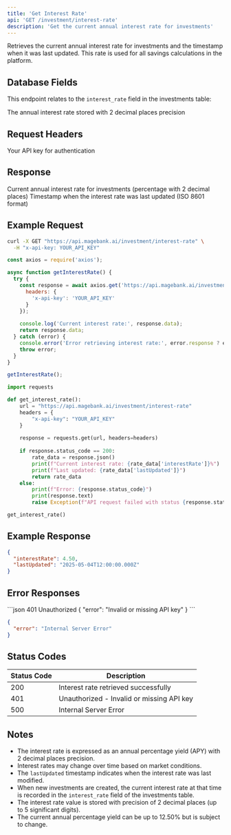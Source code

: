 ```yaml
---
title: 'Get Interest Rate'
api: 'GET /investment/interest-rate'
description: 'Get the current annual interest rate for investments'
---
```


Retrieves the current annual interest rate for investments and the timestamp when it was last updated. This rate is used for all savings calculations in the platform.

## Database Fields

This endpoint relates to the `interest_rate` field in the investments table:

<ResponseField name="interest_rate" type="decimal(5,2)">
  The annual interest rate stored with 2 decimal places precision
</ResponseField>

## Request Headers

<ParamField header="x-api-key" type="string" required>
  Your API key for authentication
</ParamField>

## Response

<ResponseField name="interestRate" type="number" format="decimal(5,2)">
  Current annual interest rate for investments (percentage with 2 decimal places)
</ResponseField>

<ResponseField name="lastUpdated" type="string">
  Timestamp when the interest rate was last updated (ISO 8601 format)
</ResponseField>

## Example Request

<CodeGroup>

```bash cURL
curl -X GET "https://api.magebank.ai/investment/interest-rate" \
  -H "x-api-key: YOUR_API_KEY"
```

```javascript Node.js
const axios = require('axios');

async function getInterestRate() {
  try {
    const response = await axios.get('https://api.magebank.ai/investment/interest-rate', {
      headers: {
        'x-api-key': 'YOUR_API_KEY'
      }
    });
    
    console.log('Current interest rate:', response.data);
    return response.data;
  } catch (error) {
    console.error('Error retrieving interest rate:', error.response ? error.response.data : error.message);
    throw error;
  }
}

getInterestRate();
```

```python Python
import requests

def get_interest_rate():
    url = "https://api.magebank.ai/investment/interest-rate"
    headers = {
        "x-api-key": "YOUR_API_KEY"
    }
    
    response = requests.get(url, headers=headers)
    
    if response.status_code == 200:
        rate_data = response.json()
        print(f"Current interest rate: {rate_data['interestRate']}%")
        print(f"Last updated: {rate_data['lastUpdated']}")
        return rate_data
    else:
        print(f"Error: {response.status_code}")
        print(response.text)
        raise Exception(f"API request failed with status {response.status_code}")

get_interest_rate()
```

</CodeGroup>

## Example Response

```json
{
  "interestRate": 4.50,
  "lastUpdated": "2025-05-04T12:00:00.000Z"
}
```

## Error Responses

<ResponseExample>
```json 401 Unauthorized
{
  "error": "Invalid or missing API key"
}
```

```json 500 Internal Server Error
{
  "error": "Internal Server Error"
}
```
</ResponseExample>

## Status Codes

| Status Code | Description |
|-------------|-------------|
| 200 | Interest rate retrieved successfully |
| 401 | Unauthorized - Invalid or missing API key |
| 500 | Internal Server Error |

## Notes

- The interest rate is expressed as an annual percentage yield (APY) with 2 decimal places precision.
- Interest rates may change over time based on market conditions.
- The `lastUpdated` timestamp indicates when the interest rate was last modified.
- When new investments are created, the current interest rate at that time is recorded in the `interest_rate` field of the investments table.
- The interest rate value is stored with precision of 2 decimal places (up to 5 significant digits).
- The current annual percentage yield can be up to 12.50% but is subject to change.